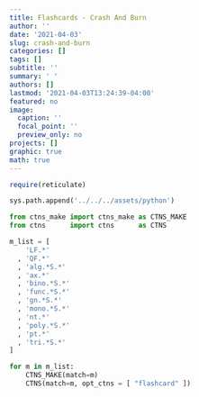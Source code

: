 ```yaml
---
title: Flashcards - Crash And Burn
author: ''
date: '2021-04-03'
slug: crash-and-burn
categories: []
tags: []
subtitle: ''
summary: ' '
authors: []
lastmod: '2021-04-03T13:24:39-04:00'
featured: no
image:
  caption: ''
  focal_point: ''
  preview_only: no
projects: []
graphic: true
math: true
---
```

```r
require(reticulate)
```

```python
sys.path.append('../../../assets/python')

from ctns_make import ctns_make as CTNS_MAKE
from ctns      import ctns      as CTNS
```

```python
m_list = [
    'LF.*'
  , 'QF.*'
  , 'alg.*S.*'
  , 'ax.*'
  , 'bino.*S.*'
  , 'func.*S.*'
  , 'gn.*S.*'
  , 'mono.*S.*'
  , 'nt.*'
  , 'poly.*S.*'
  , 'pt.*'
  , 'tri.*S.*'
]

for m in m_list:
    CTNS_MAKE(match=m)
    CTNS(match=m, opt_ctns = [ "flashcard" ])
```
